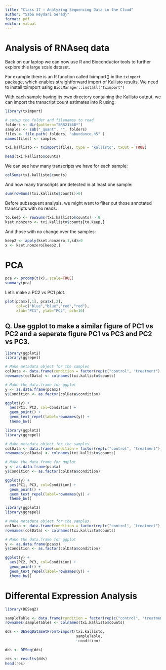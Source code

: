 ```yaml
---
title: "Class 17 – Analyzing Sequencing Data in the Cloud"
author: "Saba Heydari Seradj"
format: pdf
editor: visual
---
```

# Analysis of RNAseq data

Back on our laptop we can now use R and Bioconductor tools to further explore this large scale dataset.

For example there is an R function called tximport() in the `tximport` package, which enables straightforward import of Kallisto results. We need to install tximport using `BiocManager::install("tximport")`

With each sample having its own directory containing the Kallisto output, we can import the transcript count estimates into R using: 

```r
library(tximport)

# setup the folder and filenames to read
folders <- dir(pattern="SRR21568*")
samples <- sub("_quant", "", folders)
files <- file.path( folders, "abundance.h5" )
names(files) <- samples

txi.kallisto <- tximport(files, type = "kallisto", txOut = TRUE)
```

```r
head(txi.kallisto$counts)
```
We can see how many transcripts we have for each sample: 
```r
colSums(txi.kallisto$counts)
```
And how many transcripts are detected in at least one sample:
```r
sum(rowSums(txi.kallisto$counts)>0)
```
Before subsequent analysis, we might want to filter out those annotated transcripts with no reads:
```r
to.keep <- rowSums(txi.kallisto$counts) > 0
kset.nonzero <- txi.kallisto$counts[to.keep,]
```
And those with no change over the samples:
```r
keep2 <- apply(kset.nonzero,1,sd)>0
x <- kset.nonzero[keep2,]
```

# PCA
```r
pca <- prcomp(t(x), scale=TRUE)
summary(pca)
```
Let's make a PC2 vs PC1 plot. 
```r
plot(pca$x[,1], pca$x[,2],
     col=c("blue","blue","red","red"),
     xlab="PC1", ylab="PC2", pch=16)
```

## Q. Use ggplot to make a similar figure of PC1 vs PC2 and a seperate figure PC1 vs PC3 and PC2 vs PC3.
```r
library(ggplot2)
library(ggrepel)

# Make metadata object for the samples
colData <- data.frame(condition = factor(rep(c("control", "treatment"), each = 2)))
rownames(colData) <- colnames(txi.kallisto$counts)

# Make the data.frame for ggplot 
y <- as.data.frame(pca$x)
y$Condition <- as.factor(colData$condition)

ggplot(y) +
  aes(PC1, PC2, col=Condition) +
  geom_point() +
  geom_text_repel(label=rownames(y)) +
  theme_bw()
```

```r
library(ggplot2)
library(ggrepel)

# Make metadata object for the samples
colData <- data.frame(condition = factor(rep(c("control", "treatment"), each = 2)))
rownames(colData) <- colnames(txi.kallisto$counts)

# Make the data.frame for ggplot 
y <- as.data.frame(pca$x)
y$Condition <- as.factor(colData$condition)

ggplot(y) +
  aes(PC1, PC3, col=Condition) +
  geom_point() +
  geom_text_repel(label=rownames(y)) +
  theme_bw()
```

```r
library(ggplot2)
library(ggrepel)

# Make metadata object for the samples
colData <- data.frame(condition = factor(rep(c("control", "treatment"), each = 2)))
rownames(colData) <- colnames(txi.kallisto$counts)

# Make the data.frame for ggplot 
y <- as.data.frame(pca$x)
y$Condition <- as.factor(colData$condition)

ggplot(y) +
  aes(PC2, PC3, col=Condition) +
  geom_point() +
  geom_text_repel(label=rownames(y)) +
  theme_bw()
```

# Differental Expression Analysis

```r
library(DESeq2)
```

```r
sampleTable <- data.frame(condition = factor(rep(c("control", "treatment"), each = 2)))
rownames(sampleTable) <- colnames(txi.kallisto$counts)
```

```r
dds <- DESeqDataSetFromTximport(txi.kallisto,
                                sampleTable, 
                                ~condition)
```

```r
dds <- DESeq(dds)
```
```r
res <- results(dds)
head(res)
```